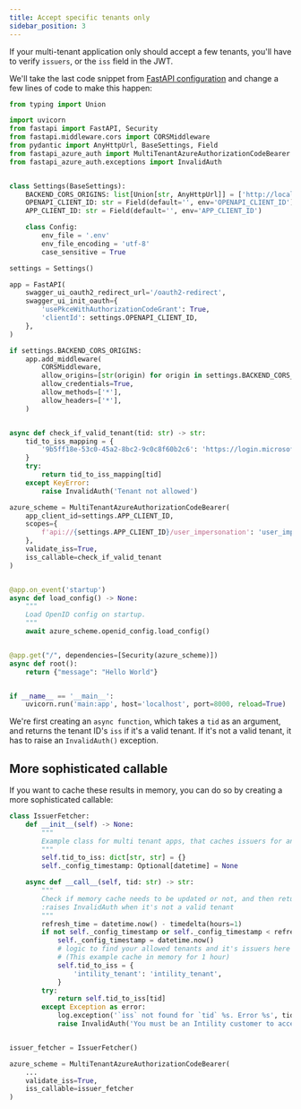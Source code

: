 ```yaml
---
title: Accept specific tenants only
sidebar_position: 3
---
```


If your multi-tenant application only should accept a few tenants, you'll have to verify `issuers`, or the `iss` field in the JWT.

We'll take the last code snippet from [FastAPI configuration](fastapi_configuration) and change a few lines of code to make
this happen:

```python {8,42-49,56-57}
from typing import Union

import uvicorn
from fastapi import FastAPI, Security
from fastapi.middleware.cors import CORSMiddleware
from pydantic import AnyHttpUrl, BaseSettings, Field
from fastapi_azure_auth import MultiTenantAzureAuthorizationCodeBearer
from fastapi_azure_auth.exceptions import InvalidAuth


class Settings(BaseSettings):
    BACKEND_CORS_ORIGINS: list[Union[str, AnyHttpUrl]] = ['http://localhost:8000']
    OPENAPI_CLIENT_ID: str = Field(default='', env='OPENAPI_CLIENT_ID')
    APP_CLIENT_ID: str = Field(default='', env='APP_CLIENT_ID')

    class Config:
        env_file = '.env'
        env_file_encoding = 'utf-8'
        case_sensitive = True

settings = Settings()

app = FastAPI(
    swagger_ui_oauth2_redirect_url='/oauth2-redirect',
    swagger_ui_init_oauth={
        'usePkceWithAuthorizationCodeGrant': True,
        'clientId': settings.OPENAPI_CLIENT_ID,
    },
)

if settings.BACKEND_CORS_ORIGINS:
    app.add_middleware(
        CORSMiddleware,
        allow_origins=[str(origin) for origin in settings.BACKEND_CORS_ORIGINS],
        allow_credentials=True,
        allow_methods=['*'],
        allow_headers=['*'],
    )


async def check_if_valid_tenant(tid: str) -> str:
    tid_to_iss_mapping = {
        '9b5ff18e-53c0-45a2-8bc2-9c0c8f60b2c6': 'https://login.microsoftonline.com/9b5ff18e-53c0-45a2-8bc2-9c0c8f60b2c6/v2.0'
    }
    try:
        return tid_to_iss_mapping[tid]
    except KeyError:
        raise InvalidAuth('Tenant not allowed')

azure_scheme = MultiTenantAzureAuthorizationCodeBearer(
    app_client_id=settings.APP_CLIENT_ID,
    scopes={
        f'api://{settings.APP_CLIENT_ID}/user_impersonation': 'user_impersonation',
    },
    validate_iss=True,
    iss_callable=check_if_valid_tenant
)


@app.on_event('startup')
async def load_config() -> None:
    """
    Load OpenID config on startup.
    """
    await azure_scheme.openid_config.load_config()


@app.get("/", dependencies=[Security(azure_scheme)])
async def root():
    return {"message": "Hello World"}


if __name__ == '__main__':
    uvicorn.run('main:app', host='localhost', port=8000, reload=True)
```

We're first creating an `async function`, which takes a `tid` as an argument, and returns the tenant ID's `iss` if it's a valid tenant.
If it's not a valid tenant, it has to raise an `InvalidAuth()` exception.

## More sophisticated callable
If you want to cache these results in memory, you can do so by creating a more sophisticated callable:

```python
class IssuerFetcher:
    def __init__(self) -> None:
        """
        Example class for multi tenant apps, that caches issuers for an hour
        """
        self.tid_to_iss: dict[str, str] = {}
        self._config_timestamp: Optional[datetime] = None

    async def __call__(self, tid: str) -> str:
        """
        Check if memory cache needs to be updated or not, and then returns an issuer for a given tenant
        :raises InvalidAuth when it's not a valid tenant
        """
        refresh_time = datetime.now() - timedelta(hours=1)
        if not self._config_timestamp or self._config_timestamp < refresh_time:
            self._config_timestamp = datetime.now()
            # logic to find your allowed tenants and it's issuers here
            # (This example cache in memory for 1 hour)
            self.tid_to_iss = {
                'intility_tenant': 'intility_tenant',
            }
        try:
            return self.tid_to_iss[tid]
        except Exception as error:
            log.exception('`iss` not found for `tid` %s. Error %s', tid, error)
            raise InvalidAuth('You must be an Intility customer to access this resource')


issuer_fetcher = IssuerFetcher()

azure_scheme = MultiTenantAzureAuthorizationCodeBearer(
    ...
    validate_iss=True,
    iss_callable=issuer_fetcher
)
```
